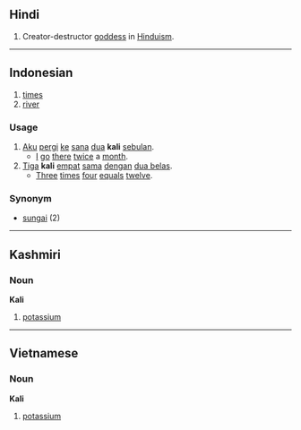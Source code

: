 == Hindi ==
# Creator-destructor [[goddess]] in [[Hinduism]].

----

== Indonesian ==

# [[times]]
# [[river]]

=== Usage ===
# [[aku|Aku]] [[pergi]] [[ke]] [[sana]] [[dua]] '''kali''' [[bulan|sebulan]].
#* [[I]] [[go]] [[there]] [[twice]] a [[month]].
# [[tiga|Tiga]] '''kali''' [[empat]] [[sama]] [[dengan]] [[dua belas]].
#* [[three|Three]] [[times]] [[four]] [[equal]]s [[twelve]].

=== Synonym ===
* [[sungai]] (2)

----
== Kashmiri ==
=== Noun ===
'''Kali'''
#[[potassium]]

----
== Vietnamese ==
=== Noun ===
'''Kali'''
#[[potassium]]